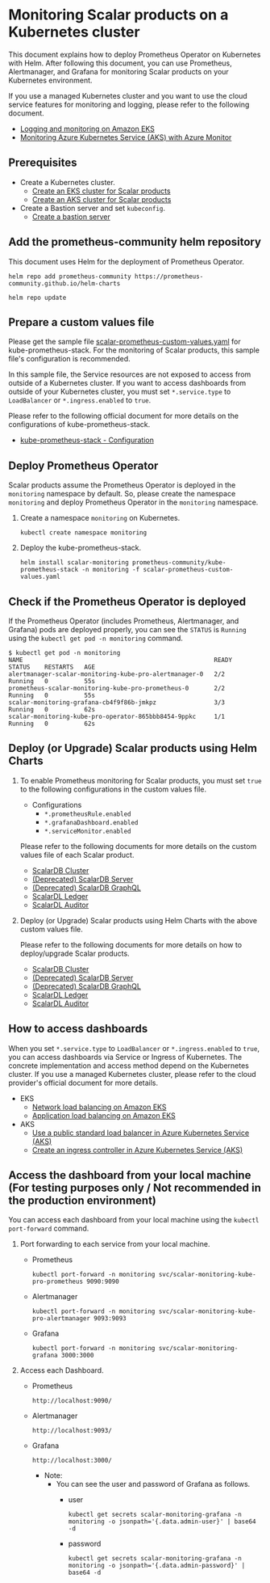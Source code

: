 # Monitoring Scalar products on a Kubernetes cluster

This document explains how to deploy Prometheus Operator on Kubernetes with Helm. After following this document, you can use Prometheus, Alertmanager, and Grafana for monitoring Scalar products on your Kubernetes environment.

If you use a managed Kubernetes cluster and you want to use the cloud service features for monitoring and logging, please refer to the following document.

* [Logging and monitoring on Amazon EKS](https://docs.aws.amazon.com/prescriptive-guidance/latest/implementing-logging-monitoring-cloudwatch/amazon-eks-logging-monitoring.html)
* [Monitoring Azure Kubernetes Service (AKS) with Azure Monitor](https://learn.microsoft.com/en-us/azure/aks/monitor-aks)

## Prerequisites

* Create a Kubernetes cluster.
    * [Create an EKS cluster for Scalar products](./CreateEKSClusterForScalarProducts.mdx)
    * [Create an AKS cluster for Scalar products](./CreateAKSClusterForScalarProducts.mdx)
* Create a Bastion server and set `kubeconfig`.
    * [Create a bastion server](./CreateBastionServer.mdx)

## Add the prometheus-community helm repository

This document uses Helm for the deployment of Prometheus Operator.

```console
helm repo add prometheus-community https://prometheus-community.github.io/helm-charts
```

```console
helm repo update
```

## Prepare a custom values file

Please get the sample file [scalar-prometheus-custom-values.yaml](https://github.com/scalar-labs/scalar-kubernetes/blob/master/conf/scalar-prometheus-custom-values.yaml) for kube-prometheus-stack. For the monitoring of Scalar products, this sample file's configuration is recommended.

In this sample file, the Service resources are not exposed to access from outside of a Kubernetes cluster. If you want to access dashboards from outside of your Kubernetes cluster, you must set `*.service.type` to `LoadBalancer` or `*.ingress.enabled` to `true`.

Please refer to the following official document for more details on the configurations of kube-prometheus-stack.

* [kube-prometheus-stack - Configuration](https://github.com/prometheus-community/helm-charts/tree/main/charts/kube-prometheus-stack#configuration)

## Deploy Prometheus Operator

Scalar products assume the Prometheus Operator is deployed in the `monitoring` namespace by default. So, please create the namespace `monitoring` and deploy Prometheus Operator in the `monitoring` namespace.

1. Create a namespace `monitoring` on Kubernetes.

   ```console
   kubectl create namespace monitoring
   ```

1. Deploy the kube-prometheus-stack.

   ```console
   helm install scalar-monitoring prometheus-community/kube-prometheus-stack -n monitoring -f scalar-prometheus-custom-values.yaml
   ```

## Check if the Prometheus Operator is deployed

If the Prometheus Operator (includes Prometheus, Alertmanager, and Grafana) pods are deployed properly, you can see the `STATUS` is `Running` using the `kubectl get pod -n monitoring` command.

```
$ kubectl get pod -n monitoring
NAME                                                     READY   STATUS    RESTARTS   AGE
alertmanager-scalar-monitoring-kube-pro-alertmanager-0   2/2     Running   0          55s
prometheus-scalar-monitoring-kube-pro-prometheus-0       2/2     Running   0          55s
scalar-monitoring-grafana-cb4f9f86b-jmkpz                3/3     Running   0          62s
scalar-monitoring-kube-pro-operator-865bbb8454-9ppkc     1/1     Running   0          62s
```

## Deploy (or Upgrade) Scalar products using Helm Charts

1. To enable Prometheus monitoring for Scalar products, you must set `true` to the following configurations in the custom values file.

   * Configurations
       * `*.prometheusRule.enabled`
       * `*.grafanaDashboard.enabled`
       * `*.serviceMonitor.enabled`

   Please refer to the following documents for more details on the custom values file of each Scalar product.

   * [ScalarDB Cluster](https://github.com/scalar-labs/helm-charts/blob/main/docs/configure-custom-values-scalardb-cluster.md#prometheus-and-grafana-configurations--recommended-in-production-environments)
   * [(Deprecated) ScalarDB Server](https://github.com/scalar-labs/helm-charts/blob/main/docs/configure-custom-values-scalardb.md#prometheusgrafana-configurations--recommended-in-the-production-environment)
   * [(Deprecated) ScalarDB GraphQL](https://github.com/scalar-labs/helm-charts/blob/main/docs/configure-custom-values-scalardb-graphql.md#prometheusgrafana-configurations-recommended-in-the-production-environment)
   * [ScalarDL Ledger](https://github.com/scalar-labs/helm-charts/blob/main/docs/configure-custom-values-scalardl-ledger.md#prometheusgrafana-configurations-recommended-in-the-production-environment)
   * [ScalarDL Auditor](https://github.com/scalar-labs/helm-charts/blob/main/docs/configure-custom-values-scalardl-auditor.md#prometheusgrafana-configurations-recommended-in-the-production-environment)

1. Deploy (or Upgrade) Scalar products using Helm Charts with the above custom values file.

   Please refer to the following documents for more details on how to deploy/upgrade Scalar products.

   * [ScalarDB Cluster](https://github.com/scalar-labs/helm-charts/blob/main/docs/how-to-deploy-scalardb-cluster.md)
   * [(Deprecated) ScalarDB Server](https://github.com/scalar-labs/helm-charts/blob/main/docs/how-to-deploy-scalardb.md)
   * [(Deprecated) ScalarDB GraphQL](https://github.com/scalar-labs/helm-charts/blob/main/docs/how-to-deploy-scalardb-graphql.md)
   * [ScalarDL Ledger](https://github.com/scalar-labs/helm-charts/blob/main/docs/how-to-deploy-scalardl-ledger.md)
   * [ScalarDL Auditor](https://github.com/scalar-labs/helm-charts/blob/main/docs/how-to-deploy-scalardl-auditor.md)

## How to access dashboards

When you set `*.service.type` to `LoadBalancer` or `*.ingress.enabled` to `true`, you can access dashboards via Service or Ingress of Kubernetes. The concrete implementation and access method depend on the Kubernetes cluster. If you use a managed Kubernetes cluster, please refer to the cloud provider's official document for more details.

* EKS
    * [Network load balancing on Amazon EKS](https://docs.aws.amazon.com/eks/latest/userguide/network-load-balancing.html)
    * [Application load balancing on Amazon EKS](https://docs.aws.amazon.com/eks/latest/userguide/alb-ingress.html)
* AKS
    * [Use a public standard load balancer in Azure Kubernetes Service (AKS)](https://learn.microsoft.com/en-us/azure/aks/load-balancer-standard)
    * [Create an ingress controller in Azure Kubernetes Service (AKS)](https://learn.microsoft.com/en-us/azure/aks/ingress-basic)

## Access the dashboard from your local machine (For testing purposes only / Not recommended in the production environment)

You can access each dashboard from your local machine using the `kubectl port-forward` command.

1. Port forwarding to each service from your local machine.
   * Prometheus

     ```console
     kubectl port-forward -n monitoring svc/scalar-monitoring-kube-pro-prometheus 9090:9090
     ```

   * Alertmanager

     ```console
     kubectl port-forward -n monitoring svc/scalar-monitoring-kube-pro-alertmanager 9093:9093
     ```

   * Grafana

     ```console
     kubectl port-forward -n monitoring svc/scalar-monitoring-grafana 3000:3000
     ```

1. Access each Dashboard.
   * Prometheus

     ```console
     http://localhost:9090/
     ```

   * Alertmanager

     ```console
     http://localhost:9093/
     ```

   * Grafana

     ```console
     http://localhost:3000/
     ```

       * Note:
           * You can see the user and password of Grafana as follows.
               * user

                 ```console
                 kubectl get secrets scalar-monitoring-grafana -n monitoring -o jsonpath='{.data.admin-user}' | base64 -d
                 ```

               * password
               
                 ```console
                 kubectl get secrets scalar-monitoring-grafana -n monitoring -o jsonpath='{.data.admin-password}' | base64 -d
                 ```
